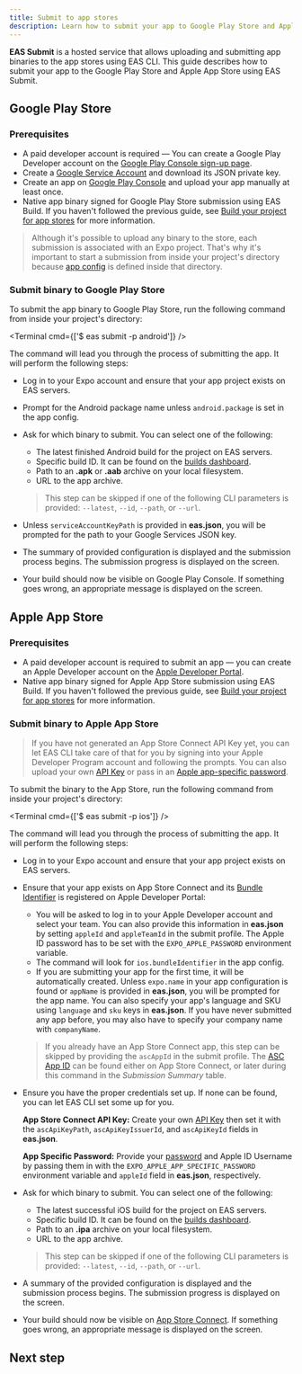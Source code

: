 ```yaml
---
title: Submit to app stores
description: Learn how to submit your app to Google Play Store and Apple App Store from the command line with EAS Submit.
---
```




**EAS Submit** is a hosted service that allows uploading and submitting app binaries to the app stores using EAS CLI. This guide describes how to submit your app to the Google Play Store and Apple App Store using EAS Submit.

<ContentSpotlight url="https://www.youtube.com/embed/-KZjr576tuE" />

## Google Play Store

### Prerequisites

- A paid developer account is required — You can create a Google Play Developer account on the [Google Play Console sign-up page](https://play.google.com/apps/publish/signup/).
- Create a [Google Service Account](https://cloud.google.com/iam/docs/creating-managing-service-accounts) and download its JSON private key.
- Create an app on [Google Play Console](https://play.google.com/apps/publish/) and upload your app manually at least once.
- Native app binary signed for Google Play Store submission using EAS Build. If you haven't followed the previous guide, see [Build your project for app stores](/deploy/build-project/) for more information.

> Although it's possible to upload any binary to the store, each submission is associated with an Expo project. That's why it's important to start a submission from inside your project's directory because [app config](/workflow/configuration) is defined inside that directory.

### Submit binary to Google Play Store

To submit the app binary to Google Play Store, run the following command from inside your project's directory:

<Terminal cmd={['$ eas submit -p android']} />

The command will lead you through the process of submitting the app. It will perform the following steps:

- Log in to your Expo account and ensure that your app project exists on EAS servers.
- Prompt for the Android package name unless `android.package` is set in the app config.
- Ask for which binary to submit. You can select one of the following:

  - The latest finished Android build for the project on EAS servers.
  - Specific build ID. It can be found on the [builds dashboard](https://expo.dev/builds).
  - Path to an **.apk** or **.aab** archive on your local filesystem.
  - URL to the app archive.

  > This step can be skipped if one of the following CLI parameters is provided: `--latest`, `--id`, `--path`, or `--url`.

- Unless `serviceAccountKeyPath` is provided in **eas.json**, you will be prompted for the path to your Google Services JSON key.
- The summary of provided configuration is displayed and the submission process begins. The submission progress is displayed on the screen.
- Your build should now be visible on Google Play Console. If something goes wrong, an appropriate message is displayed on the screen.

## Apple App Store

### Prerequisites

- A paid developer account is required to submit an app &mdash; you can create an Apple Developer account on the [Apple Developer Portal](https://developer.apple.com/account/).
- Native app binary signed for Apple App Store submission using EAS Build. If you haven't followed the previous guide, see [Build your project for app stores](/deploy/build-project/) for more information.

### Submit binary to Apple App Store

> If you have not generated an App Store Connect API Key yet, you can let EAS CLI take care of that for you by signing into your Apple Developer Program account and following the prompts. You can also upload your own [API Key](https://expo.fyi/creating-asc-api-key) or pass in an [Apple app-specific password](https://expo.fyi/apple-app-specific-password).

To submit the binary to the App Store, run the following command from inside your project's directory:

<Terminal cmd={['$ eas submit -p ios']} />

The command will lead you through the process of submitting the app. It will perform the following steps:

- Log in to your Expo account and ensure that your app project exists on EAS servers.
- Ensure that your app exists on App Store Connect and its [Bundle Identifier](https://expo.fyi/bundle-identifier) is registered on Apple Developer Portal:

  - You will be asked to log in to your Apple Developer account and select your team. You can also provide this information in **eas.json** by setting `appleId` and `appleTeamId` in the submit profile. The Apple ID password has to be set with the `EXPO_APPLE_PASSWORD` environment variable.
  - The command will look for `ios.bundleIdentifier` in the app config.
  - If you are submitting your app for the first time, it will be automatically created.
    Unless `expo.name` in your app configuration is found or `appName` is provided in **eas.json**, you will be prompted for the app name.
    You can also specify your app's language and SKU using `language` and `sku` keys in **eas.json**. If you have never submitted any app before, you may also have to specify your company name with `companyName`.

  > If you already have an App Store Connect app, this step can be skipped by providing the `ascAppId` in the submit profile. The [ASC App ID](https://expo.fyi/asc-app-id) can be found either on App Store Connect, or later during this command in the _Submission Summary_ table.

- Ensure you have the proper credentials set up. If none can be found, you can let EAS CLI set some up for you.

  <Collapsible summary="Do you want to use your own credentials?">

  **App Store Connect API Key:** Create your own [API Key](https://expo.fyi/creating-asc-api-key) then set it with the `ascApiKeyPath`, `ascApiKeyIssuerId`, and `ascApiKeyId` fields in **eas.json**.

  **App Specific Password:** Provide your [password](https://expo.fyi/apple-app-specific-password) and Apple ID Username by passing them in with the `EXPO_APPLE_APP_SPECIFIC_PASSWORD` environment variable and `appleId` field in **eas.json**, respectively.

  </Collapsible>

- Ask for which binary to submit. You can select one of the following:

  - The latest successful iOS build for the project on EAS servers.
  - Specific build ID. It can be found on the [builds dashboard](https://expo.dev/builds).
  - Path to an **.ipa** archive on your local filesystem.
  - URL to the app archive.

  > This step can be skipped if one of the following CLI parameters is provided: `--latest`, `--id`, `--path`, or `--url`.

- A summary of the provided configuration is displayed and the submission process begins. The submission progress is displayed on the screen.
- Your build should now be visible on [App Store Connect](https://appstoreconnect.apple.com). If something goes wrong, an appropriate message is displayed on the screen.

## Next step

<BoxLink
  title="EAS Submit configuration with eas.json"
  description="Learn how to pre-configure your project using eas.json file with EAS Submit and more about Android or iOS specific options."
  Icon={EasSubmitIcon}
  href="/submit/eas-json/"
/>
